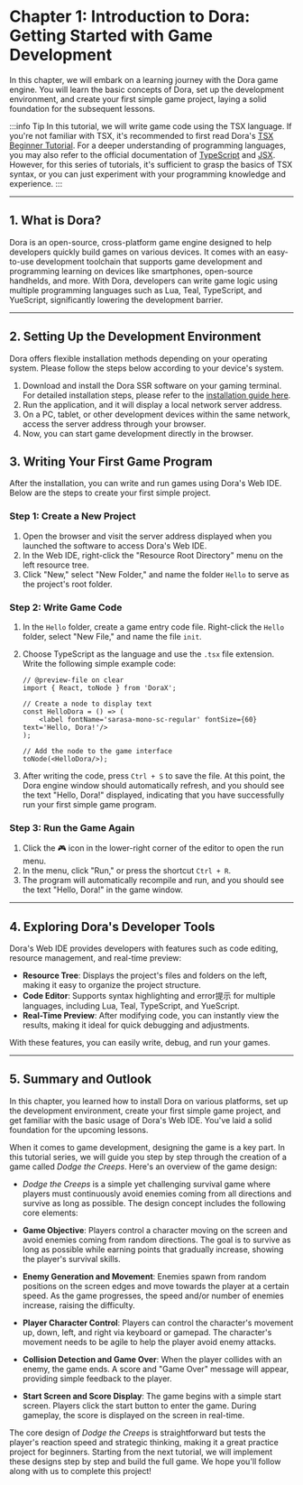 
# Chapter 1: Introduction to Dora: Getting Started with Game Development

In this chapter, we will embark on a learning journey with the Dora game engine. You will learn the basic concepts of Dora, set up the development environment, and create your first simple game project, laying a solid foundation for the subsequent lessons.

:::info Tip
In this tutorial, we will write game code using the TSX language. If you're not familiar with TSX, it's recommended to first read Dora's [TSX Beginner Tutorial](/docs/tutorial/Language%20Tutorial/using-tsx). For a deeper understanding of programming languages, you may also refer to the official documentation of [TypeScript](https://www.typescriptlang.org/) and [JSX](https://reactjs.org/docs/introducing-jsx.html). However, for this series of tutorials, it's sufficient to grasp the basics of TSX syntax, or you can just experiment with your programming knowledge and experience.
:::

---

## 1. What is Dora?

Dora is an open-source, cross-platform game engine designed to help developers quickly build games on various devices. It comes with an easy-to-use development toolchain that supports game development and programming learning on devices like smartphones, open-source handhelds, and more. With Dora, developers can write game logic using multiple programming languages such as Lua, Teal, TypeScript, and YueScript, significantly lowering the development barrier.

---

## 2. Setting Up the Development Environment

Dora offers flexible installation methods depending on your operating system. Please follow the steps below according to your device's system.

1. Download and install the Dora SSR software on your gaming terminal. For detailed installation steps, please refer to the [installation guide here](/docs/tutorial/quick-start#1-安装).
2. Run the application, and it will display a local network server address.
3. On a PC, tablet, or other development devices within the same network, access the server address through your browser.
4. Now, you can start game development directly in the browser.

## 3. Writing Your First Game Program

After the installation, you can write and run games using Dora's Web IDE. Below are the steps to create your first simple project.

### Step 1: Create a New Project

1. Open the browser and visit the server address displayed when you launched the software to access Dora's Web IDE.
2. In the Web IDE, right-click the "Resource Root Directory" menu on the left resource tree.
3. Click "New," select "New Folder," and name the folder `Hello` to serve as the project's root folder.

### Step 2: Write Game Code

1. In the `Hello` folder, create a game entry code file. Right-click the `Hello` folder, select "New File," and name the file `init`.
2. Choose TypeScript as the language and use the `.tsx` file extension. Write the following simple example code:

	```tsx title="Hello/init.tsx"
	// @preview-file on clear
	import { React, toNode } from 'DoraX';

	// Create a node to display text
	const HelloDora = () => (
		<label fontName='sarasa-mono-sc-regular' fontSize={60} text='Hello, Dora!'/>
	);

	// Add the node to the game interface
	toNode(<HelloDora/>);
	```

3. After writing the code, press `Ctrl + S` to save the file. At this point, the Dora engine window should automatically refresh, and you should see the text "Hello, Dora!" displayed, indicating that you have successfully run your first simple game program.

### Step 3: Run the Game Again

1. Click the 🎮 icon in the lower-right corner of the editor to open the run menu.
2. In the menu, click "Run," or press the shortcut `Ctrl + R`.
3. The program will automatically recompile and run, and you should see the text "Hello, Dora!" in the game window.

---

## 4. Exploring Dora's Developer Tools

Dora's Web IDE provides developers with features such as code editing, resource management, and real-time preview:

- **Resource Tree**: Displays the project's files and folders on the left, making it easy to organize the project structure.
- **Code Editor**: Supports syntax highlighting and error提示 for multiple languages, including Lua, Teal, TypeScript, and YueScript.
- **Real-Time Preview**: After modifying code, you can instantly view the results, making it ideal for quick debugging and adjustments.

With these features, you can easily write, debug, and run your games.

---

## 5. Summary and Outlook

In this chapter, you learned how to install Dora on various platforms, set up the development environment, create your first simple game project, and get familiar with the basic usage of Dora's Web IDE. You've laid a solid foundation for the upcoming lessons.

When it comes to game development, designing the game is a key part. In this tutorial series, we will guide you step by step through the creation of a game called *Dodge the Creeps*. Here's an overview of the game design:

* *Dodge the Creeps* is a simple yet challenging survival game where players must continuously avoid enemies coming from all directions and survive as long as possible. The design concept includes the following core elements:

* **Game Objective**: Players control a character moving on the screen and avoid enemies coming from random directions. The goal is to survive as long as possible while earning points that gradually increase, showing the player's survival skills.

* **Enemy Generation and Movement**: Enemies spawn from random positions on the screen edges and move towards the player at a certain speed. As the game progresses, the speed and/or number of enemies increase, raising the difficulty.

* **Player Character Control**: Players can control the character's movement up, down, left, and right via keyboard or gamepad. The character's movement needs to be agile to help the player avoid enemy attacks.

* **Collision Detection and Game Over**: When the player collides with an enemy, the game ends. A score and "Game Over" message will appear, providing simple feedback to the player.

* **Start Screen and Score Display**: The game begins with a simple start screen. Players click the start button to enter the game. During gameplay, the score is displayed on the screen in real-time.

The core design of *Dodge the Creeps* is straightforward but tests the player's reaction speed and strategic thinking, making it a great practice project for beginners. Starting from the next tutorial, we will implement these designs step by step and build the full game. We hope you'll follow along with us to complete this project!

